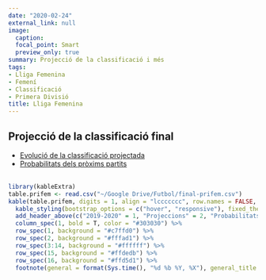 ```yaml
---
date: "2020-02-24"
external_link: null
image:
  caption: 
  focal_point: Smart
  preview_only: true
summary: Projecció de la classificació i més
tags:
- Lliga Femenina
- Femení
- Classificació
- Primera Divisió
title: Lliga Femenina
---
```

## Projecció de la classificació final

* [Evolució de la classificació projectada](projeccions/lliga-femenina-evolucio/)
<br>
* [Probabilitats dels pròxims partits](projeccions/lliga-femenina-partits/)
<br>
<br>
```r
library(kableExtra)
table.prifem <- read.csv("~/Google Drive/Futbol/final-prifem.csv")
kable(table.prifem, digits = 1, align = "lccccccc", row.names = FALSE, col.names = c("Club", "Punts", "GD", "Campió", "UEFA", "Descens", "Atacar", "Defensar"))  %>%
  kable_styling(bootstrap_options = c("hover", "responsive"), fixed_thead = T) %>%
  add_header_above(c("2019-2020" = 1, "Projeccions" = 2, "Probabilitats" = 3, "Rànquings" = 2), background = "white") %>%
  column_spec(1, bold = T, color = "#303030") %>%
  row_spec(1, background = "#c7ffd0") %>%
  row_spec(2, background = "#fffad1") %>%
  row_spec(3:14, background = "#ffffff") %>%
  row_spec(15, background = "#ffdedb") %>%
  row_spec(16, background = "#ffd5d1") %>%
  footnote(general = format(Sys.time(), "%d %b %Y, %X"), general_title = "Actualitzat:", footnote_as_chunk = T)
```
